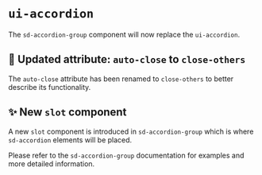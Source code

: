 # `ui-accordion`

The `sd-accordion-group` component will now replace the `ui-accordion`.

## 🔀 Updated attribute: `auto-close` to `close-others`

The `auto-close` attribute has been renamed to `close-others` to better describe its functionality.

## ✨ New `slot` component

A new `slot` component is introduced in `sd-accordion-group` which is where `sd-accordion` elements will be placed.

Please refer to the `sd-accordion-group` documentation for examples and more detailed information.
